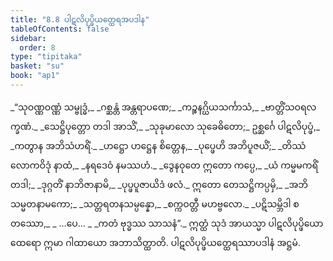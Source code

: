```yaml
---
title: "8.8 ပါဋလိပုပ္ဖိယတ္ထေရအပဒါန"
tableOfContents: false
sidebar:
  order: 8
type: "tipitaka"
basket: "su"
book: "ap1"
---
```



<DynamicBreadcrumb />

<Division number="36" book="ap1" e="ch" v="20" p="135">

<Paragraph number="1638" type="verses" book="ap1">
_“သုဝဏ္ဏဝဏ္ဏံ သမ္ဗုဒ္ဓံ,_  
_ဂစ္ဆန္တံ အန္တရာပဏေ;_  
_ကဉ္စနဂ္ဃိယသင်္ကာသံ,_  
_ဗာတ္တိံသဝရလက္ခဏံ._  

</Paragraph>

</Division>
<Division number="37" book="ap1" e="ch" v="20" p="136">

<Paragraph number="1639" type="verses" book="ap1">
_သေဋ္ဌိပုတ္တော တဒါ အာသိံ,_  
_သုခုမာလော သုခေဓိတော;_  
ဥစ္ဆင်္ဂေ ပါဋလိပုပ္ဖံ,_  
_ကတွာန အဘိသံဟရိံ._  

</Paragraph>

</Division>
<Division number="38" book="ap1" e="ch" v="20" p="136">

<Paragraph number="1640" type="verses" book="ap1">
_ဟဋ္ဌော ဟဋ္ဌေန စိတ္တေန,_  
_ပုပ္ဖေဟိ အဘိပူဇယိံ;_  
_တိဿံ လောကဝိဒုံ နာထံ,_  
_နရဒေဝံ နမဿဟံ._  

</Paragraph>

</Division>
<Division number="39" book="ap1" e="ch" v="20" p="136">

<Paragraph number="1641" type="verses" book="ap1">
_ဒွေနဝုတေ ဣတော ကပ္ပေ,_  
_ယံ ကမ္မမကရိံ တဒါ;_  
_ဒုဂ္ဂတိံ နာဘိဇာနာမိ,_  
_ပုပ္ဖပူဇာယိဒံ ဖလံ._  

</Paragraph>

</Division>
<Division number="40" book="ap1" e="ch" v="20" p="136">

<Paragraph number="1642" type="verses" book="ap1">
ဣတော တေသဋ္ဌိကပ္ပမှိ,_  
_အဘိသမ္မတနာမကော;_  
_သတ္တရတနသမ္ပန္နော,_  
_စက္ကဝတ္တီ မဟဗ္ဗလော._  

</Paragraph>

</Division>
<Division number="41" book="ap1" e="ch" v="20" p="136">

<Paragraph number="1643" type="verses" book="ap1">
_ပဋိသမ္ဘိဒါ စတဿော,_  
_ …ပေ… _  
_ကတံ ဗုဒ္ဓဿ သာသနံ”._  

</Paragraph>

<Paragraph number="1644" book="ap1">
ဣတ္ထံ သုဒံ အာယသ္မာ ပါဋလိပုပ္ဖိယော ထေရော ဣမာ ဂါထာယော အဘာသိတ္ထာတိ.

</Paragraph>
</Division>

<Paragraph number="1645" type="center" book="ap1">
ပါဋလိပုပ္ဖိယတ္ထေရဿာပဒါနံ အဋ္ဌမံ.
</Paragraph>